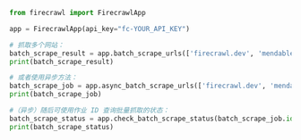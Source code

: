 ```python Python
from firecrawl import FirecrawlApp

app = FirecrawlApp(api_key="fc-YOUR_API_KEY")

# 抓取多个网站：
batch_scrape_result = app.batch_scrape_urls(['firecrawl.dev', 'mendable.ai'], formats=['markdown', 'html'])
print(batch_scrape_result)

# 或者使用异步方法：
batch_scrape_job = app.async_batch_scrape_urls(['firecrawl.dev', 'mendable.ai'], formats=['markdown', 'html'])
print(batch_scrape_job)

#（异步）随后可使用作业 ID 查询批量抓取的状态：
batch_scrape_status = app.check_batch_scrape_status(batch_scrape_job.id)
print(batch_scrape_status)
```

